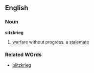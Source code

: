 ==English==
===Noun===
'''sitzkrieg'''

#[[warfare]] without progress, a [[stalemate]]
===Related WOrds===
*[[blitzkrieg]]